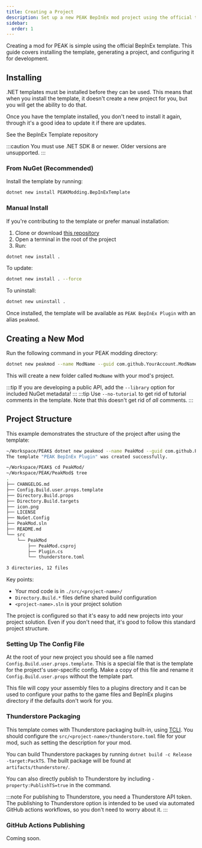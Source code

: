 ```yaml
---
title: Creating a Project
description: Set up a new PEAK BepInEx mod project using the official template.
sidebar:
  order: 1
---
```



Creating a mod for PEAK is simple using the official BepInEx template. This guide covers installing the template, generating a project, and configuring it for development.

## Installing

.NET templates must be installed before they can be used. This means that when you install the template, it doesn't create a new project for you, but you will get the ability to do that.

Once you have the template installed, you don't need to install it again, through it's a good idea to update it if there are updates.

<LinkButton href="https://github.com/PEAKModding/BepInExTemplate" variant="minimal" icon="external">
  See the BepInEx Template repository
</LinkButton>

:::caution
You must use .NET SDK 8 or newer. Older versions are unsupported.
:::

### From NuGet (Recommended)


Install the template by running:

```bash
dotnet new install PEAKModding.BepInExTemplate
```

### Manual Install

If you're contributing to the template or prefer manual installation:

1. Clone or download [this repository](<https://github.com/PEAKModding/BepInExTemplate>)
2. Open a terminal in the root of the project
3. Run:

```bash
dotnet new install .
```

To update:

```bash
dotnet new install . --force
```

To uninstall:

```bash
dotnet new uninstall .
```

Once installed, the template will be available as `PEAK BepInEx Plugin` with an alias `peakmod`.

## Creating a New Mod

Run the following command in your PEAK modding directory:


```bash
dotnet new peakmod --name ModName --guid com.github.YourAccount.ModName --ts-team YourThunderstoreTeam
```

This will create a new folder called `ModName` with your mod's project.

:::tip
If you are developing a public API, add the `--library` option for included NuGet metadata!
:::
:::tip
Use `--no-tutorial` to get rid of tutorial comments in the template. Note that this doesn't get rid of *all* comments.
:::

## Project Structure

This example demonstrates the structure of the project after using the template:

```bash
~/Workspace/PEAK$ dotnet new peakmod --name PeakMod --guid com.github.PEAKModding --ts-team PEAKModding
The template "PEAK BepInEx Plugin" was created successfully.

~/Workspace/PEAK$ cd PeakMod/
~/Workspace/PEAK/PeakMod$ tree
.
├── CHANGELOG.md
├── Config.Build.user.props.template
├── Directory.Build.props
├── Directory.Build.targets
├── icon.png
├── LICENSE
├── NuGet.Config
├── PeakMod.sln
├── README.md
└── src
    └── PeakMod
        ├── PeakMod.csproj
        ├── Plugin.cs
        └── thunderstore.toml

3 directories, 12 files
```

Key points:

- Your mod code is in `./src/<project-name>/`
- `Directory.Build.*` files define shared build configuration
- `<project-name>.sln` is your project solution

The project is configured so that it's easy to add new projects into your project solution. Even if you don't need that, it's good to follow this standard project structure.

### Setting Up The Config File

At the root of your new project you should see a file named `Config.Build.user.props.template`. This is a special file that is the template for the project's user-specific config. Make a copy of this file and rename it `Config.Build.user.props` without the template part.

This file will copy your assembly files to a plugins directory and it can be used to configure your paths to the game files and BepInEx plugins directory if the defaults don't work for you.

### Thunderstore Packaging

This template comes with Thunderstore packaging built-in, using [TCLI](<https://github.com/thunderstore-io/thunderstore-cli>). You should configure the `src/<project-name>/thunderstore.toml` file for your mod, such as setting the description for your mod.

You can build Thunderstore packages by running `dotnet build -c Release -target:PackTS`. The built package will be found at `artifacts/thunderstore/`.

You can also directly publish to Thunderstore by including `-property:PublishTS=true` in the command.

:::note
For publishing to Thunderstore, you need a Thunderstore API token. The publishing to Thunderstore option is intended to be used via automated GitHub actions workflows, so you don't need to worry about it.
:::

### GitHub Actions Publishing

Coming soon.


<LinkCard
  title="Coding"
  href="/creating-a-mod/coding"
  description="Learn how to use the plugin structure and add your first working code."
/>

<LinkCard
  title="Publishing your mod"
  href="/creating-a-mod/publishing"
  description="Upload your mod for everyone to download!"
/>